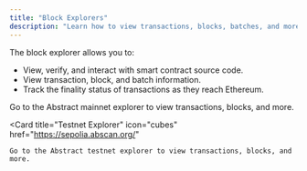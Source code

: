 ```yaml
---
title: "Block Explorers"
description: "Learn how to view transactions, blocks, batches, and more on Abstract block explorers."
---
```


The block explorer allows you to:

- View, verify, and interact with smart contract source code.
- View transaction, block, and batch information.
- Track the finality status of transactions as they reach Ethereum.

<CardGroup>
  <Card title="Mainnet Explorer" icon="cubes" href="https://abscan.org/">
    Go to the Abstract mainnet explorer to view transactions, blocks, and more.
  </Card>

  <Card
    title="Testnet Explorer"
    icon="cubes"
    href="https://sepolia.abscan.org/"
  >
    Go to the Abstract testnet explorer to view transactions, blocks, and more.
  </Card>
</CardGroup>
